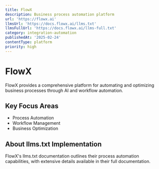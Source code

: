 ```yaml
---
title: FlowX
description: Business process automation platform
url: 'https://flowx.ai'
llmsUrl: 'https://docs.flowx.ai/llms.txt'
llmsFullUrl: 'https://docs.flowx.ai/llms-full.txt'
category: integration-automation
publishedAt: '2025-02-24'
contentType: platform
priority: high
---
```


# FlowX

FlowX provides a comprehensive platform for automating and optimizing business processes through AI and workflow automation.

## Key Focus Areas

- Process Automation
- Workflow Management
- Business Optimization

## About llms.txt Implementation

FlowX's llms.txt documentation outlines their process automation capabilities, with extensive details available in their full documentation.
